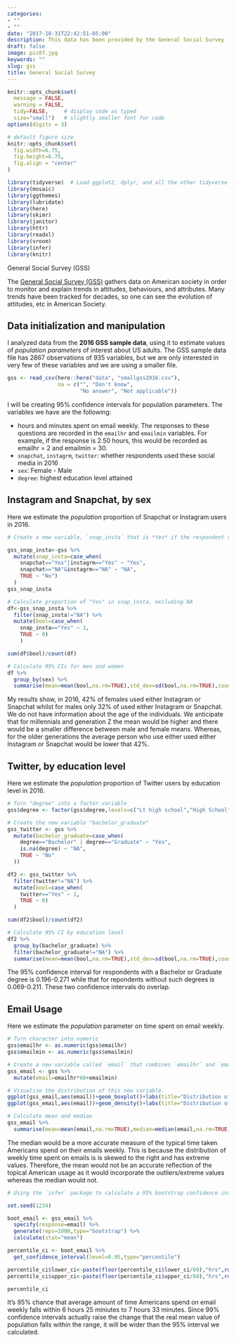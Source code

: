 ```yaml
---
categories:
- ""
- ""
date: "2017-10-31T22:42:51-05:00"
description: This data has been provided by the General Social Survey
draft: false
image: pic07.jpg
keywords: ""
slug: gss
title: General Social Survey
---
```


```r
knitr::opts_chunk$set(
  message = FALSE, 
  warning = FALSE, 
  tidy=FALSE,     # display code as typed
  size="small")   # slightly smaller font for code
options(digits = 3)

# default figure size
knitr::opts_chunk$set(
  fig.width=6.75, 
  fig.height=6.75,
  fig.align = "center"
)
```


```r
library(tidyverse)  # Load ggplot2, dplyr, and all the other tidyverse packages
library(mosaic)
library(ggthemes)
library(lubridate)
library(here)
library(skimr)
library(janitor)
library(httr)
library(readxl)
library(vroom)
library(infer)
library(knitr)
```

General Social Survey (GSS)

The [General Social Survey (GSS)](http://www.gss.norc.org/) gathers data on American society in order to monitor and explain trends in attitudes, behaviours, and attributes. Many trends have been tracked for decades, so one can see the evolution of attitudes, etc in American Society.


## Data initialization and manipulation

I analyzed data from the **2016 GSS sample data**, using it to estimate values of *population parameters* of interest about US adults. The GSS sample data file has 2867 observations of 935 variables, but we are only interested in very few of these variables and we are using a smaller file.

```r
gss <- read_csv(here::here("data", "smallgss2016.csv"), 
                na = c("", "Don't know",
                       "No answer", "Not applicable"))
```

I will be creating 95% confidence intervals for population parameters. The variables we have are the following:

- hours and minutes spent on email weekly. The responses to these questions are recorded in the `emailhr` and `emailmin` variables. For example, if the response is 2.50 hours, this would be recorded as emailhr = 2 and emailmin = 30.
- `snapchat`, `instagrm`, `twitter`: whether respondents used these social media in 2016
- `sex`: Female - Male
- `degree`: highest education level attained


## Instagram and Snapchat, by sex

Here we estimate the *population* proportion of Snapchat or Instagram users in 2016. 


```r
# Create a new variable, `snap_insta` that is *Yes* if the respondent reported using any of Snapchat (`snapchat`) or Instagram (`instagrm`), and *No* if not. If the recorded value was NA for both of these questions, we set the value to NA.

gss_snap_insta<-gss %>%
  mutate(snap_insta=case_when(
    snapchat=="Yes"|instagrm=="Yes" ~ "Yes",
    snapchat=="NA"&instagrm=="NA" ~ "NA",
    TRUE ~ "No")
  )
gss_snap_insta
```

```r
# Calculate proportion of "Yes" in snap_insta, excluding NA
df<-gss_snap_insta %>%
  filter(snap_insta!="NA") %>%
  mutate(bool=case_when(
    snap_insta=="Yes" ~ 1,
    TRUE ~ 0)
    )

sum(df$bool)/count(df)
```

```r
# Calculate 95% CIs for men and women
df %>%
  group_by(sex) %>%
  summarise(mean=mean(bool,na.rm=TRUE),std_dev=sd(bool,na.rm=TRUE),count=n(),se=std_dev/sqrt(count),CI_95=mean+1.96*se,CI_5=mean-1.96*se)

```

My results show, in 2016, 42% of females used either Instagram or Snapchat whilst for males only 32% of used either Instagram or Snapchat. We do not have information about the age of the individuals. We anticipate that for millennials and generation Z the mean would be higher and there would be a smaller difference between male and female means. Whereas, for the older generations the average person who use either used either Instagram or Snapchat would be lower that 42%.


## Twitter, by education level

Here we estimate the *population* proportion of Twitter users by education level in 2016.

```r
# Turn "degree" into a factor variable
gss$degree <- factor(gss$degree,levels=c("Lt high school","High School","Junior College","Bachelor","Graduate"))
```

```r
# Create the new variable "bachelor_graduate"
gss_twitter <- gss %>%
  mutate(bachelor_graduate=case_when(
    degree=="Bachelor" | degree=="Graduate" ~ "Yes",
    is.na(degree) ~ "NA",
    TRUE ~ "No"
  ))

df2 <- gss_twitter %>%
  filter(twitter!="NA") %>%
  mutate(bool=case_when(
    twitter=="Yes" ~ 1,
    TRUE ~ 0)
  )

sum(df2$bool)/count(df2)
```

```r
# Calculate 95% CI by education level
df2 %>%
  group_by(bachelor_graduate) %>%
  filter(bachelor_graduate!="NA") %>%
  summarise(mean=mean(bool,na.rm=TRUE),std_dev=sd(bool,na.rm=TRUE),count=n(),se=std_dev/sqrt(count),CI_95=mean+1.96*se,CI_5=mean-1.96*se)
```

The 95% confidence interval for respondents with a Bachelor or Graduate degree is 0.196-0.271 while that for repondents without such degrees is 0.069-0.211. These two confidence intervals do overlap. 



## Email Usage

Here we estimate the *population* parameter on time spent on email weekly.

```r
# Turn character into numeric
gss$emailhr <- as.numeric(gss$emailhr)
gss$emailmin <- as.numeric(gss$emailmin)

# Create a new variable called `email` that combines `emailhr` and `emailmin` to reports the number of minutes the respondents spend on email weekly.
gss_email <- gss %>%
  mutate(email=emailhr*60+emailmin)

# Visualise the distribution of this new variable.
ggplot(gss_email,aes(email))+geom_boxplot()+labs(title="Distribution of weekly minutes spent on email",x="Number of minutes")+theme_bw()
ggplot(gss_email,aes(email))+geom_density()+labs(title="Distribution of weekly minutes spent on email",x="Number of minutes")+theme_bw()

# Calculate mean and median 
gss_email %>%
  summarise(mean=mean(email,na.rm=TRUE),median=median(email,na.rm=TRUE))
```

The median would be a more accurate measure of the typical time taken Americans spend on their emails weekly. This is because the distribution of weekly time spent on emails is is skewed to the right and has extreme values. Therefore, the mean would not be an accurate reflection of the topical American  usage as it would incorporate the outliers/extreme values whereas the median would not.


```r
# Using the `infer` package to calculate a 95% bootstrap confidence interval

set.seed(1234)

boot_email <- gss_email %>%
  specify(response=email) %>%
  generate(reps=1000,type="bootstrap") %>%
  calculate(stat="mean")

percentile_ci <- boot_email %>%
  get_confidence_interval(level=0.95,type="percentile") 

percentile_ci$lower_ci<-paste(floor(percentile_ci$lower_ci/60),"hrs",round(percentile_ci$lower_ci-floor(percentile_ci$lower_ci/60)*60),"mins")
percentile_ci$upper_ci<-paste(floor(percentile_ci$upper_ci/60),"hrs",round(percentile_ci$upper_ci-floor(percentile_ci$upper_ci/60)*60),"mins")

percentile_ci
```

It's 95% chance that average amount of time Americans spend on email weekly falls within 6 hours 25 miniutes to 7 hours 33 minutes. Since 99% confidence intervals actually raise the change that the real mean value of population falls within the range, it will be wider than the 95% interval we calculated.

